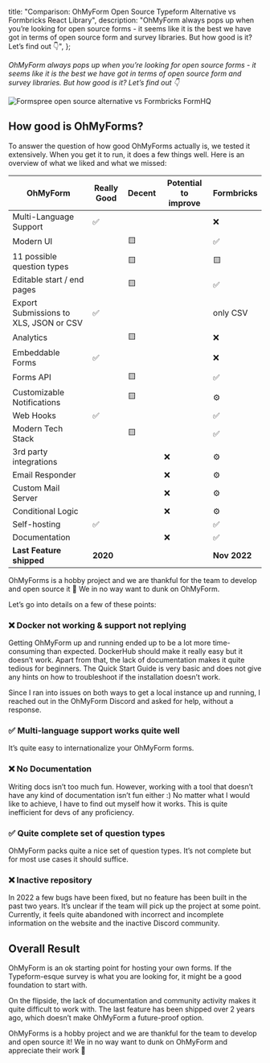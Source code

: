 
  title: "Comparison: OhMyForm Open Source Typeform Alternative vs Formbricks React Library",
  description:
    "OhMyForm always pops up when you’re looking for open source forms - it seems like it is the best we have got in terms of open source form and survey libraries. But how good is it? Let’s find out 👇",
};

_OhMyForm always pops up when you’re looking for open source forms - it seems like it is the best we have got in terms of open source form and survey libraries. But how good is it? Let’s find out 👇_

<Image
  src={HeaderImage}
  alt="Formspree open source alternative vs Formbricks FormHQ"
  className="rounded-lg"
/>

## How good is OhMyForms?

To answer the question of how good OhMyForms actually is, we tested it extensively. When you get it to run, it does a few things well. Here is an overview of what we liked and what we missed:

| OhMyForm                               | Really Good | Decent | Potential to improve | Formbricks   |
| -------------------------------------- | ----------- | ------ | -------------------- | ------------ |
| Multi-Language Support                 | ✅          |        |                      | ❌           |
| Modern UI                              |             | 🟨     |                      | ✅           |
| 11 possible question types             |             | 🟨     |                      | 🟨           |
| Editable start / end pages             |             | 🟨     |                      | ✅           |
| Export Submissions to XLS, JSON or CSV | ✅          |        |                      | only CSV     |
| Analytics                              |             | 🟨     |                      | ❌           |
| Embeddable Forms                       | ✅          |        |                      | ❌           |
| Forms API                              |             | 🟨     |                      | ✅           |
| Customizable Notifications             |             | 🟨     |                      | ⚙️           |
| Web Hooks                              | ✅          |        |                      | ✅           |
| Modern Tech Stack                      |             | 🟨     |                      | ✅           |
| 3rd party integrations                 |             |        | ❌                   | ⚙️           |
| Email Responder                        |             |        | ❌                   | ⚙️           |
| Custom Mail Server                     |             |        | ❌                   | ⚙️           |
| Conditional Logic                      |             |        | ❌                   | ⚙️           |
| Self-hosting                           | ✅          |        |                      | ✅           |
| Documentation                          |             |        | ❌                   | ✅           |
| **Last Feature shipped**               | **2020**    |        |                      | **Nov 2022** |

<Callout title="Hobby project" type="note">
  OhMyForms is a hobby project and we are thankful for the team to develop and open source it 🤍 We in no way
  want to dunk on OhMyForm.
</Callout>

Let’s go into details on a few of these points:

### ❌ Docker not working & support not replying

Getting OhMyForm up and running ended up to be a lot more time-consuming than expected. DockerHub should make it really easy but it doesn’t work. Apart from that, the lack of documentation makes it quite tedious for beginners. The Quick Start Guide is very basic and does not give any hints on how to troubleshoot if the installation doesn’t work.

Since I ran into issues on both ways to get a local instance up and running, I reached out in the OhMyForm Discord and asked for help, without a response.

### ✅ Multi-language support works quite well

It’s quite easy to internationalize your OhMyForm forms.

### ❌ No Documentation

Writing docs isn’t too much fun. However, working with a tool that doesn’t have any kind of documentation isn’t fun either :) No matter what I would like to achieve, I have to find out myself how it works. This is quite inefficient for devs of any proficiency.

### ✅ Quite complete set of question types

OhMyForm packs quite a nice set of question types. It’s not complete but for most use cases it should suffice.

### ❌ Inactive repository

In 2022 a few bugs have been fixed, but no feature has been built in the past two years. It’s unclear if the team will pick up the project at some point. Currently, it feels quite abandoned with incorrect and incomplete information on the website and the inactive Discord community.

## Overall Result

OhMyForm is an ok starting point for hosting your own forms. If the Typeform-esque survey is what you are looking for, it might be a good foundation to start with.

On the flipside, the lack of documentation and community activity makes it quite difficult to work with. The last feature has been shipped over 2 years ago, which doesn’t make OhMyForm a future-proof option.

<Callout title="Once more" type="note">
  OhMyForms is a hobby project and we are thankful for the team to develop and open source it! We in no way
  want to dunk on OhMyForm and appreciate their work 🤍
</Callout>

<MdxTryItCTA />

